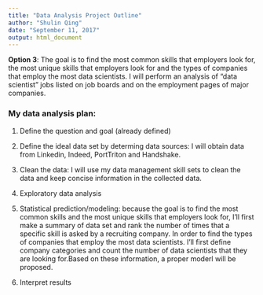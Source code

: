 ```yaml
---
title: "Data Analysis Project Outline"
author: "Shulin Qing"
date: "September 11, 2017"
output: html_document
---
```


**Option 3**: The goal is to find the most common skills that employers look for, the most unique skills that employers look for and the types of companies that employ the most data scientists. I will perform an analysis of “data scientist” jobs listed on job boards and on the employment pages of major companies. 

### My data analysis plan:  

1. Define the question and goal (already defined)  

2. Define the ideal data set by determing data sources: I will obtain data from Linkedin, Indeed, PortTriton and Handshake.  

3. Clean the data: I will use my data management skill sets to clean the data and keep concise information in the collected data.     

4. Exploratory data analysis  

5. Statistical prediction/modeling: because the goal is to find the most common skills and the most unique skills that employers look for, I'll first make a summary of data set and rank the number of times that a specific skill is asked by a recruiting company. In order to find the types of companies that employ the most data scientists. I'll first define company categories and count the number of data scientists that they are looking for.Based on these information, a proper moderl will be proposed.

6. Interpret results  

